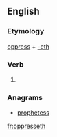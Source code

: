 ==English==

===Etymology===
[[oppress]] + [[-eth]]

===Verb===
{{en-verb form}}

# {{en-archaic third-person singular of|oppress}}

===Anagrams===
* [[prophetess#English|prophetess]]

[[fr:oppresseth]]